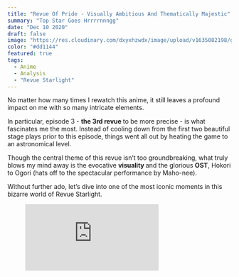 ```yaml
---
title: "Revue Of Pride - Visually Ambitious And Thematically Majestic"
summary: "Top Star Goes Hrrrrnnngg"
date: "Dec 10 2020"
draft: false
image: "https://res.cloudinary.com/dxyxhzwdx/image/upload/v1635082198/gaftonosh/2021/10/2021-05-03-06_58_03-Greenshot.webp"
color: "#dd1144"
featured: true
tags:
  - Anime
  - Analysis
  - "Revue Starlight"
---
```


<div className="richtext pb-8">
  <p>
    No matter how many times I rewatch this anime, it still leaves a profound
    impact on me with so many intricate elements.
  </p>
  <p>
    In particular, episode 3 - <strong>the 3rd revue </strong>to be more precise
    - is what fascinates me the most. Instead of cooling down from the first two
    beautiful stage plays prior to this episode, things went all out by heating
    the game to an astronomical level.
  </p>
  <p>
    Though the central theme of this revue isn’t too groundbreaking, what truly
    blows my mind away is the evocative <strong>visuality </strong>and the
    glorious <strong>OST</strong>, Hokori to Ogori (hats off to the spectacular
    performance by Maho-nee).
  </p>
  <p>
    Without further ado, let’s dive into one of the most iconic moments in this
    bizarre world of Revue Starlight.
  </p>
  <figure className="kg-card kg-embed-card">
    <iframe
      allow="accelerometer; autoplay; clipboard-write; encrypted-media; gyroscope; picture-in-picture"
      allowFullScreen=""
      frameBorder={0}
      loading="lazy"
      src="https://www.youtube.com/embed/tg7qZzwqWYQ?feature=oembed"
      title="Hokori to Ogori (Pride and Arrogance) - Shoujo Kageki Revue Starlight EP 3 Insert Song"
    />
  </figure>
  <center>
    <h2>
      <b>Premise</b>
    </h2>
  </center>
  <p>
    As the stage came to life, the atmosphere shifted entirely from the cheerful
    tone of the slice-of-life on the <strong>surface</strong> to a fiery and
    solemn setting of the <strong>underground</strong> competition.
  </p>
  <p>
    <em>
      The lighting usage is spot-on as the contenders made their entrances.
    </em>
  </p>
  <p>
    While Karen casually made her debut, Maya gracefully descended from the
    summit. This prologue is likely a metaphor for their power gap.
  </p>
  <p>
    <em>However, Maya isn’t one to look down on her foes.</em>
  </p>
  <p>
    To demonstrate her title of being the 99th class leader, Maya had decided to
    examine this challenger by standing on <strong>equal ground</strong> with
    her.
  </p>
  <figure className="kg-card kg-image-card kg-width-wide">
    <img
      src="http://testghost.mo.cloudinary.net/image/upload/q_80/v1/gaftonosh/2021/10/2020-12-09-21_28_54-greenshot.webp"
      alt=""
      loading="lazy"
      height={1080}
      width={1920}
      className="kg-image hoverZoomLink"
    />
  </figure>
  <p>
    Despite the enthusiasm emitted from the build-up, the opening is rather
    chilling as it gave off the impression of a majestic, high-class ball of the
    <em> </em>
    <strong>nobles </strong>than a regular duel between{" "}
    <strong>knights </strong>or whatever you wanna call the girls in this spooky
    playground.
  </p>
  <p>
    <em>
      Nonetheless, things escalated fast as the Karen and Maya boldly affirm
      their stance.
    </em>
  </p>
  <figure className="kg-card kg-image-card kg-width-wide">
    <img
      src="http://testghost.mo.cloudinary.net/image/upload/q_80/v1/gaftonosh/2021/10/image-2-1-1.webp"
      alt=""
      loading="lazy"
      height={1069}
      width={1901}
      className="kg-image hoverZoomLink"
    />
  </figure>
  <blockquote>
    <em>
      I should be able to see – <strong>Karen</strong>
    </em>
    <br />
    <br />
    <em>
      No, you should not see – <strong>Maya</strong>
    </em>
    <br />
    <br />
    <em>
      The view from the top of that tower – <strong>Both</strong>
    </em>
  </blockquote>
  <p>
    It boggles the mind how quickly Maya shot Karen down with her desire to
    ascend the very top.
  </p>
  <div className="special-quote">
    <p className="g-grid__text">
      While this, at first glance, reflects the <strong>arrogance</strong> of
      Maya, as the song’s title suggests, there is more to the context to
      consider.
      <br />
      <br />
      Karen is technically a newcomer to this Revue industry; hence her barging in
      and declaring that she’ll take the star tiara is kind of a part of her <strong>
        arrogance
      </strong> too.
    </p>
  </div>
  <p>
    So in just a single line of the revue theme track, the arena was set ablaze
    as{" "}
    <em>
      <strong>neither of the girls was willing to back down</strong>
    </em>
    , which effectively brought us to the initial clash.
  </p>
  <center>
    <h2>
      <b>First Impact</b>
    </h2>
  </center>
  <blockquote>
    <p>What lies in your heart? What do your twinkling eyes seek?</p>
    <p>
      I still can’t reach that star, but for the sake of that promise, I’ll keep
      on charging ahead
    </p>
    <cite>
      <b>Karen</b>
    </cite>
  </blockquote>
  <p>
    Admittedly, this is quite a tricky part of the encounter since I'm not sure
    whether Karen was curious about Maya as a <strong>person </strong>or as a{" "}
    <strong>top star.</strong>
  </p>
  <p>
    The latter would imply that Karen sought to defeat Maya regardless of what
    fueled her, for{" "}
    <strong>
      <em>that promise</em>
    </strong>{" "}
    was Karen's prime goal here.
  </p>
  <p>
    On the other hand, the former leaned towards a{" "}
    <strong>personal interest</strong>, which I don't find to be the case
    because, as mentioned before, the <strong>promise</strong> is more important
    to Karen.
  </p>
  <figure className="kg-card kg-image-card kg-width-wide">
    <img
      src="http://testghost.mo.cloudinary.net/image/upload/q_80/v1/gaftonosh/2021/10/shoujo-kagekie29886revue-starlight-03-11.mp4_.00_02_11_02.still005.webp"
      alt=""
      loading="lazy"
      height={1080}
      width={1920}
      className="kg-image hoverZoomLink"
    />
  </figure>
  <p>
    The fight raged on for a short while until Maya issued a brief pause.{" "}
    <em>Her eyes lit a strong sense of distraught</em> as she questioned Karen
    of her motivation behind her participation in the revue.
  </p>
  <p>
    At the same time, it is noticeable how{" "}
    <em>
      Maya was able to effortlessly fend off Karen's fierce strikes, using just
      one hand to block her full blow
    </em>
    , which is pretty hype and, again, showcased the <strong>arrogance</strong> of
    Maya.
  </p>
  <figure className="kg-card kg-image-card kg-width-wide">
    <img
      src="http://testghost.mo.cloudinary.net/image/upload/q_80/v1/gaftonosh/2021/10/2020-12-09-17_41_37-greenshot.webp"
      alt=""
      loading="lazy"
      height={1080}
      width={1920}
      className="kg-image hoverZoomLink"
    />
  </figure>
  <p>
    I really love the way Maya delivered the <strong>"together?"</strong> in a
    pondered manner upon Karen's outrageous declaration. Most likely, there was
    only one thing that occupied her thought at the given time.
  </p>
  <div className="special-quote">
    <p className="g-grid__text">
      How can such a prestigious mantle be "shared" by more than one person?
    </p>
  </div>
  <p>
    Technically speaking, Karen's answer was rather disappointing,{" "}
    <em>at least from Maya's perspective.</em>
  </p>
  <p>
    To Maya, this is <strong>heresy</strong>. The "holy grail" of the revue is
    meant for a single winner, nothing more, nothing less, hence her urge to{" "}
    <strong>fix </strong>this faulty notion of a naive Karen.
  </p>
  <p>
    This speaks volumes of Maya's straightforward nature since{" "}
    <em>idealism has no place to confront her.</em>
  </p>
  <p>
    At this point, it appeared that Maya had been painted as your typical "boss"
    class antagonist with one sole objective in mind:{" "}
    <strong>utmost supremacy.</strong>
  </p>
  <p>However, is that really the case here?</p>
  <p>
    In my view, the second phase would tell us a different story in this regard,
    as Maya sincerely expressed herself in many elegant ways.
  </p>
  <center>
    <h2>
      <b>Where It Truly Begins</b>
    </h2>
  </center>
  <figure className="kg-card kg-image-card kg-width-wide">
    <img
      src="http://testghost.mo.cloudinary.net/image/upload/q_80/v1/gaftonosh/2021/10/2020-12-09-21_38_37-greenshot.webp"
      alt=""
      loading="lazy"
      height={1080}
      width={1920}
      className="kg-image hoverZoomLink"
    />
  </figure>
  <p>
    No longer messing around, Maya unleashed her true might as the head of 99th
    class,
    <strong>
      {" "}
      bending reality, no, the stage to her own will, as the lyric implies.
    </strong>
  </p>
  <p>
    I don't know about you, but this moment was just pure fire as{" "}
    <em>
      the way the details of the revue slowly interwove and danced to Maya's
      tune
    </em>{" "}
    is just a sight to behold.
  </p>
  <p>
    So far, <strong>red </strong>and <strong>gray </strong>have been the main
    palettes of this revue. This, of course, is no strange thing for they
    represent the girls respectively, mostly from their outfit design.
  </p>
  <figure className="kg-card kg-image-card">
    <img
      src="https://cdn.discordapp.com/attachments/901821911649099796/901825395207331861/maya-gawd-1.gif"
      alt=""
      loading="lazy"
      className="kg-image"
    />
  </figure>
  <p>
    As Maya finished her chanting, the theater came into full view in all of its
    glory.
  </p>
  <div className="special-quote">
    <p className="g-grid__text">
      The roles are now reversed, Karen is no longer the challenger, but
      instead, it was Maya who was taking total control and non-stop taunting
      her opponent with <strong>pride and arrogance.</strong>
    </p>
  </div>
  <p>
    The atmosphere now consisted of nothing but glowing spirits between the
    actors, thus further accentuated the tragic undertone behind the harsh truth
    of this <strong>vicious cycle</strong>.
  </p>
  <figure className="kg-card kg-image-card kg-width-wide">
    <img
      src="http://testghost.mo.cloudinary.net/image/upload/q_80/v1/gaftonosh/2021/10/2020-12-09-21_58_30-greenshot.webp"
      alt=""
      loading="lazy"
      height={1080}
      width={1920}
      className="kg-image hoverZoomLink"
    />
  </figure>
  <blockquote>
    <p>Come climb up here, if you have the resolve</p>
    <p>Try to tear me down, show me your fury</p>
    <p>Do not be at the mercy of the beast that lies within you</p>
    <p>I have no need for those who lack willpower</p>
    <p>I want you to show you are fighting with your pride on the line</p>
    <cite>
      <b>Maya</b>
    </cite>
  </blockquote>
  <p>
    While it is undeniable that Maya is inherently competitive, she, however,{" "}
    <strong>
      does acknowledge those who put their best on the line when facing her.
    </strong>
  </p>
  <p>
    For the record, there hasn't been any instance of Maya looking down on other
    opponents.
  </p>
  <center>
    <h2>
      <b>The Tip Of The Iceberg</b>
    </h2>
  </center>
  <p>
    It might be a bit irrelevant to the topic but, earlier in episode 3, almost
    every moment featuring Maya is merely her seemingly taking some random
    glances and sending greetings to her peers.
  </p>
  <p>
    Unexpectedly, when this stage manifested, all of these elements would then
    hold much more value and <strong>weight </strong>than they originally
    appeared to.
  </p>
  <figure className="kg-card kg-image-card kg-width-wide">
    <img
      src="http://testghost.mo.cloudinary.net/image/upload/q_80/v1/gaftonosh/2021/10/2020-12-09-22_00_24-greenshot.webp"
      alt=""
      loading="lazy"
      height={1080}
      width={1920}
      className="kg-image hoverZoomLink"
    />
  </figure>
  <div className="special-quote">
    <p className="g-grid__text">
      The essence behind Maya's character is to take the top spot by giving her
      all, holding nothing back, even if it means transforming into a{" "}
      <strong>beast</strong>.<br />
      <br />
      This goes to show how tempting and distasteful the environment of creating
      the <strong>best of the best</strong> is.
    </p>
  </div>
  <p>
    Therefore, Karen's idea of reaching the top star{" "}
    <strong>with someone else</strong> is a pipedream, a ludicrous wish to Maya;
    hence her being mildly furious and going all out in this second phase.
  </p>
  <blockquote>
    <p>There is but one lone star on the stage</p>
    <p>Desire it</p>
    <p>Starve for it</p>
    <p>Thirst for it</p>
    <p>Fight for it</p>
    <cite>
      <b>Maya</b>
    </cite>
  </blockquote>
  <p>
    The best thing about this revue is how it not only{" "}
    <strong>solidified Maya's character and ideal</strong> but also served as a
    subtle <strong>foreshadowing</strong> for something much more climactic to
    come.
  </p>
  <p>
    For those who have already finished the anime, you can already tell the
    reason for this quick line-up shot as Maya poured her heart out with the
    song and dance.
  </p>
  <figure className="kg-card kg-image-card">
    <img
      src="https://cdn.discordapp.com/attachments/901821911649099796/901826439874220042/ezgif.com-gif-maker.gif"
      alt=""
      loading="lazy"
      className="kg-image"
    />
  </figure>
  <p>
    <em>
      Nana stood out the most with only the lower half of her face revealed in
      contrast to the other three, indicating that there's much to her character
      compared to other candidates.
    </em>
  </p>
  <p>
    I mean, everything adds up, to be honest, when you look at this series as a
    whole and connect this segment with "something" in the later events to come,
    it's simply mesmerizing (<strong>NANA </strong>HYPE).
  </p>
  <p>But I digress.</p>
  <figure className="kg-card kg-width-wide kg-gallery-card">
    <div className="kg-gallery-container">
      <div className="kg-gallery-row">
        <div className="kg-gallery-image">
          <img
            src="http://testghost.mo.cloudinary.net/image/upload/q_80/v1/gaftonosh/2021/10/2020-12-09-22_11_27-greenshot.webp"
            alt=""
            loading="lazy"
            height={1080}
            width={1920}
            className="hoverZoomLink"
          />
        </div>
        <div className="kg-gallery-image">
          <img
            src="http://testghost.mo.cloudinary.net/image/upload/q_80/v1/gaftonosh/2021/10/2020-12-09-22_11_36-greenshot.webp"
            alt=""
            loading="lazy"
            height={1080}
            width={1920}
            className="hoverZoomLink"
          />
        </div>
      </div>
    </div>
  </figure>
  <p>
    Maya's resolution might not be absolute and flawed from the context of the
    story, it still strikes me as a practical approach to the revue or
    competition in general.
  </p>
  <p>
    No matter how you look at it, there can only be one winner, which ultimately
    led us to the final phase, the climax.
  </p>
  <figure className="kg-card kg-image-card kg-width-wide">
    <img
      src="http://testghost.mo.cloudinary.net/image/upload/q_80/v1/gaftonosh/2021/10/2020-12-09-22_11_52-greenshot.webp"
      alt=""
      loading="lazy"
      height={1080}
      width={1920}
      className="kg-image hoverZoomLink"
    />
  </figure>
  <center>
    <h2>
      <b>The Peak</b>
    </h2>
  </center>
  <blockquote>
    <p>Going higher, shining brighter</p>
    <p>I will illuminate the horizon</p>
    <p>A single step forward is a step closer to my dream</p>
    <p>That is pride</p>
    <br />
    <p>Going higher, shining brighter</p>
    <p>Towards unreachable heights</p>
    <p>That is my pride</p>
    <cite>
      <b>Maya</b>
    </cite>
  </blockquote>
  <figure className="kg-card kg-image-card kg-width-full">
    <img
      src="http://testghost.mo.cloudinary.net/image/upload/q_80/v1/gaftonosh/2021/10/shoujo-kagekie29886revue-starlight-03-11.mp4_.00_04_11_18.still012.webp"
      alt=""
      loading="lazy"
      height={1069}
      width={1901}
      className="kg-image hoverZoomLink"
    />
  </figure>
  <p>
    Maya reinforces her ideal by proclaiming to reach an{" "}
    <strong>infinite height</strong>, and IMO this is where Maya truly shines as
    a character.
  </p>
  <p>
    Think about it, Maya is like a monarch standing on top of the mountain,
    undefeated, uncontended, yet she refused to rest on her laurels.
  </p>
  <p>
    Despite her recognizing and understanding the pains, despairs, and tragedies
    that shallow the fallen ones,{" "}
    <strong>Maya would not feel pity for them</strong>.
  </p>
  <p>
    Instead, she strives to push herself further. Not because she doesn't care
    about her peers,{" "}
    <strong>
      <em>but as a means to pay her respect to them.</em>
    </strong>
  </p>
  <div className="special-quote">
    <p className="g-grid__text">
      <strong>
        The top star means nothing without those failing to reach it
      </strong>
      . In truth, only desolation and despair await the defeated.
      <br />
      <br />
      YET, painful as it is, <em>Maya must carry on</em>.<br />
      <br />
      Otherwise, everything she had done would prove to be meaningless, and the
      effort of those girls would have been wasted as well.
      <br />
      <br />
      For those who were chasing behind her, and as proof of her determination, Maya
      would not stop for anything, even if at the cost of remaining a lone star,
      that is her <strong>pride</strong>.
    </p>
  </div>
  <p>
    <em>With this, everything came together as one.</em>
  </p>
  <p>
    It felt as though the{" "}
    <strong>
      theme, the characters, the visual, and the music all clashed against one
      another to vie for supremacy.
    </strong>{" "}
    Therein, this put me in a difficult position for I could not even make up my
    mind lol.
  </p>
  <figure className="kg-card kg-image-card kg-card-hascaption">
    <img
      src="https://cdn.discordapp.com/attachments/901821911649099796/901826465241391174/ezgif.com-gif-maker-1.gif"
      alt=""
      loading="lazy"
      className="kg-image"
    />
    <figcaption>
      If anything, this action shot down here is probably the best non-cut
      sequence I've ever witnessed in my anime-watching career.
    </figcaption>
  </figure>
  <p>
    On another note, I think I finally understand{" "}
    <em>what the Giraffe was seeking</em> all the time by orchestrating this
    revue system.
  </p>
  <p>
    It sure seems like an ass move, but then again,{" "}
    <em>
      <strong>aren't we, the audience, all the same</strong>
    </em>{" "}
    for yearning to see the girls' suffering just so it'll satisfy our craving
    for the unknown, the sublime scenery?
  </p>
  <figure className="kg-card kg-image-card kg-width-wide">
    <img
      src="http://testghost.mo.cloudinary.net/image/upload/q_80/v1/gaftonosh/2021/10/2020-12-09-22_16_27-greenshot.webp"
      alt=""
      loading="lazy"
      height={1080}
      width={1920}
      className="kg-image hoverZoomLink"
    />
  </figure>
  <p>
    Anyway, getting back on the topic, Karen found herself being utterly
    overwhelmed by Maya's brilliance as she struggled and unable to get an
    opening to make her way through.
  </p>
  <p>
    In contrast, Maya was relentlessly toying with her prey. Every time she was
    close to receiving an attack from Karen, Maya would then widen the gap by{" "}
    <strong>fiddling the stage as she will it</strong>, which is insanely epic
    and out-of-this-world.
  </p>
  <figure className="kg-card kg-image-card kg-width-wide">
    <img
      src="http://testghost.mo.cloudinary.net/image/upload/q_80/v1/gaftonosh/2021/10/2020-12-09-22_19_12-greenshot-1.webp"
      alt=""
      loading="lazy"
      height={1080}
      width={1920}
      className="kg-image hoverZoomLink"
    />
  </figure>
  <p>
    <em>Eventually, the moment of truth drew near.</em>
  </p>
  <p>
    When Karen exhausted herself and realized that she was facing an immovable
    wall, Maya valiantly delivered the finishing blow.
  </p>
  <p>
    Incidentally, as she let her emotion got the best of her, Claudine was also
    seen to be having an intense battle in a different arena.
  </p>
  <figure className="kg-card kg-width-wide kg-gallery-card">
    <div className="kg-gallery-container">
      <div className="kg-gallery-row">
        <div className="kg-gallery-image">
          <img
            src="http://testghost.mo.cloudinary.net/image/upload/q_80/v1/gaftonosh/2021/10/shoujo-kagekie29886revue-starlight-03-3.mp4_.00_21_00_16.still005.webp"
            alt=""
            loading="lazy"
            height={1080}
            width={1920}
            className="hoverZoomLink"
          />
        </div>
        <div className="kg-gallery-image">
          <img
            src="http://testghost.mo.cloudinary.net/image/upload/q_80/v1/gaftonosh/2021/10/shoujo-kagekie29886revue-starlight-03-3.mp4_.00_20_58_22.still004.webp"
            alt=""
            loading="lazy"
            height={1080}
            width={1920}
            className="hoverZoomLink"
          />
        </div>
      </div>
    </div>
  </figure>
  <figure className="kg-card kg-image-card kg-width-wide">
    <img
      src="http://testghost.mo.cloudinary.net/image/upload/q_80/v1/gaftonosh/2021/10/shoujo-kagekie29886revue-starlight-03-3.mp4_.00_21_06_02.still001.webp"
      alt=""
      loading="lazy"
      height={1080}
      width={1920}
      className="kg-image hoverZoomLink"
    />
  </figure>
  <p>
    And just like that, the curtain fell on the <strong>Revue of Pride</strong>{" "}
    with Maya once again reaffirmed her resolve to stand on top, alone.
  </p>
  <figure className="kg-card kg-image-card kg-width-full">
    <img
      src="http://testghost.mo.cloudinary.net/image/upload/q_80/v1/gaftonosh/2021/10/2021-05-03-06_58_03-Greenshot.webp"
      alt=""
      loading="lazy"
      height={1080}
      width={1920}
      className="kg-image hoverZoomLink"
    />
  </figure>
  <center>
    <h2>
      <b>Afterthought</b>
    </h2>
  </center>
  <p>
    I must say episode 3 as a whole, and this revue, in particular, was{" "}
    <strong>meticulously and masterfully crafted in every way</strong>.
  </p>
  <p>
    There was so much foreshadowing, subtlety, and foils running together to
    raise the bar and suspense on top of a flawless assemble of theatrical
    showdown backed by a majestic <strong>theme track</strong>.
  </p>
  <p>
    The <strong>directing </strong>is one thing, but damn, all those{" "}
    <strong>choreography </strong>shots and the non-cut, flashback, etc just
    refused to let up the stream of hype and thrill.
  </p>
  <p>
    Moreover, the <strong>lighting </strong>deserves a medal here, for they
    pretty much captured the <strong>semi-gloomy </strong>atmosphere while
    maintaining the passion and tension as consistent with the nature of a revue
    in this anime.
  </p>
  <p>
    For an anime to have achieved so many feats while retaining the core value
    of the plot, themes, and characters, it's not something I can hope to
    witness every once in a while.
  </p>
  <figure className="kg-card kg-image-card">
    <img
      src="http://testghost.mo.cloudinary.net/image/upload/q_80/v1/gaftonosh/2021/10/shoujo-kagekie29886revue-starlight-03-3.mp4_.00_20_56_13.still003.webp"
      alt=""
      loading="lazy"
      height={1080}
      width={1920}
      className="kg-image hoverZoomLink"
    />
  </figure>
  <p>
    On a different note, just an FYI,{" "}
    <strong>
      <em>I'm not writing this analysis to denounce Karen whatsoever.</em>
    </strong>
  </p>
  <p>
    I confess that my bias for Maya is high, but I by no means use that as an
    excuse to talk down on Karen. Still, fact remains that she had made several
    mistakes at this point.
  </p>
  <p>
    Karen did redeem herself in the endgame and even surpassed Maya in some ways
    because, after all, her theme is <strong>evolution</strong>, so I don't have
    anything against that.
  </p>
  <p>
    However, this post's main focus is <strong>episode 3</strong> alone, so
    welp.
  </p>
  <p>
    To wrap this up, the <strong>Revue of Pride</strong> is hands down my
    personal favorite stage play despite its <strong>early </strong>presence in
    the grand scheme of things, which more or less get overshadowed later on.
  </p>
  <p>
    Nevertheless, as someone who also participates in competitive activity,
    <em>
      {" "}
      I can pretty much identify myself with this spectacular revue as well as Maya
      the lone star
    </em>
    {" , so yeah, what a wild ride it was. "}
  </p>
</div>
